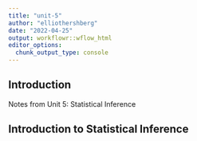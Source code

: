 ```yaml
---
title: "unit-5"
author: "elliothershberg"
date: "2022-04-25"
output: workflowr::wflow_html
editor_options:
  chunk_output_type: console
---
```


## Introduction

Notes from Unit 5: Statistical Inference

## Introduction to Statistical Inference


